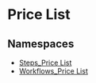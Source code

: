 
# Price List

## Namespaces

- [Steps\_Price List](../Price_List/core_flows.Price_List.Steps_Price_List/page.mdx)
- [Workflows\_Price List](../Price_List/core_flows.Price_List.Workflows_Price_List/page.mdx)
